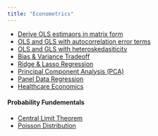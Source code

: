 ```yaml
---
title: "Econometrics"
---
```


* [Derive OLS estimaors in matrix form](deriveOLS.html)  
* [OLS and GLS with autocorrelation error terms](autocorrelation.html)  
* [OLS and GLS with heteroskedasiticity](heteroskedasticity.html)  
* [Bias & Variance Tradeoff](BiasVarianceTradeoff.html)  
* [Ridge & Lasso Regression](RidgeLassoRegression.html)  
* [Principal Component Analysis (PCA)](PCA.html)  
* [Panel Data Regression](PanelData.html)  
* [Healthcare Economics](HealthcareEconomics.html)  

#### Probability Fundementals
* [Central Limit Theorem](CLM.html)  
* [Poisson Distribution](PoissonDistribution.html)  
